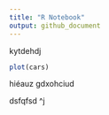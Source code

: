 ```yaml
---
title: "R Notebook"
output: github_document
---
```


kytdehdj

```r
plot(cars)
```

hiéauz gdxohciud 

dsfqfsd
^j